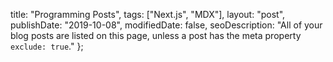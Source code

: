 
  title: "Programming Posts",
  tags: ["Next.js", "MDX"],
  layout: "post",
  publishDate: "2019-10-08",
  modifiedDate: false,
  seoDescription:
    "All of your blog posts are listed on this page, unless a post has the meta property `exclude: true`."
};

<Welcome />
